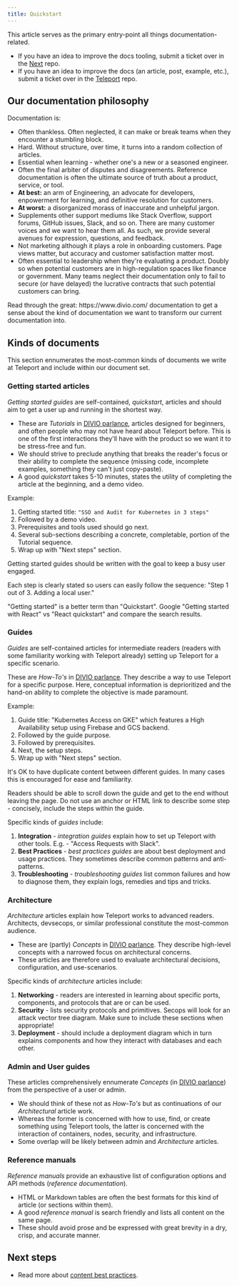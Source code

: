 ```yaml
---
title: Quickstart
---
```


This article serves as the primary entry-point all things documentation-related.

- If you have an idea to improve the docs tooling, submit a ticket over in the [Next](https://github.com/gravitational/next) repo.
- If you have an idea to improve the docs (an article, post, example, etc.), submit a ticket over in the [Teleport](https://github.com/gravitational/teleport) repo.

## Our documentation philosophy

Documentation is:

- Often thankless. Often neglected, it can make or break teams when they encounter a stumbling block. 
- Hard. Without structure, over time, it turns into a random collection of articles. 
- Essential when learning - whether one's a new or a seasoned engineer.
- Often the final arbiter of disputes and disagreements. Reference documentation is often the ultimate source of truth about a product, service, or tool.
- **At best:** an arm of Engineering, an advocate for developers, enpowerment for learning, and definitive resolution for customers. 
- **At worst:** a disorganized morass of inaccurate and unhelpful jargon.
- Supplements other support mediums like Stack Overflow, support forums, GitHub issues, Slack, and so on. There are many customer voices and we want to hear them all. As such, we provide several avenues for expression, questions, and feedback.
- Not marketing although it plays a role in onboarding customers. Page views matter, but accuracy and customer satisfaction matter most.
- Often essential to leadership when they're evaluating a product. Doubly so when potential customers are in high-regulation spaces like finance or government. Many teams neglect their documentation only to fail to secure (or have delayed) the lucrative contracts that such potential customers can bring.

<Admonition type="tip">
  Read through the great: https://www.divio.com/ documentation to get a sense about the kind of documentation we want to transform our current documentation into.
</Admonition>

## Kinds of documents

This section ennumerates the most-common kinds of documents we write at Teleport and include within our document set.

### Getting started articles

*Getting started guides* are self-contained, *quickstart*, articles and should aim to get a user up and running in the shortest way.

- These are *Tutorials* in [DIVIO parlance](https://www.divio.com/), articles designed for beginners, and often people who may not have heard about Teleport before. This is one of the first interactions they'll have with the product so we want it to be stress-free and fun.
- We should strive to preclude anything that breaks the reader's focus or their ability to complete the sequence (missing code, incomplete examples, something they can't just copy-paste).
- A good *quickstart* takes 5-10 minutes, states the utility of completing the article at the beginning, and a demo video.

Example:

1. Getting started title: `"SSO and Audit for Kubernetes in 3 steps"`
2. Followed by a demo video. 
3. Prerequisites and tools used should go next. 
4. Several sub-sections describing a concrete, completable, portion of the Tutorial sequence.
5. Wrap up with "Next steps" section.

Getting started guides should be written with the goal to keep a busy user engaged. 

Each step is clearly stated so users can easily follow the sequence: "Step 1 out of 3. Adding a local user."

<Admonition type="note">
  "Getting started" is a better term than "Quickstart".
  Google "Getting started with React" vs "React quickstart"
  and compare the search results.
</Admonition>

### Guides

*Guides* are self-contained articles for intermediate readers (readers with some familiarity working with Teleport already) setting up Teleport for a specific scenario.

These are *How-To's* in [DIVIO parlance](https://www.divio.com/). They describe a way to use Teleport for a specific purpose. Here, conceptual information is deprioritized and the hand-on ability to complete the objective is made paramount.

Example: 

1. Guide title: "Kubernetes Access on GKE" which features a High Availability setup using Firebase and GCS backend.
2. Followed by the guide purpose.
3. Followed by prerequisites.
4. Next, the setup steps.
5. Wrap up with "Next steps" section.

It's OK to have duplicate content between different guides. In many cases this is encouraged for ease and familiarity.

Readers should be able to scroll down the guide and get to the end without leaving the page. Do not use an anchor or HTML link to describe some step - concisely, include the steps within the guide.

Specific kinds of *guides* include:

1. **Integration** - *integration guides* explain how to set up Teleport with other tools. E.g. - "Access Requests with Slack".
2. **Best Practices** - *best practices guides* are about best deployment and usage practices. They sometimes describe common patterns and anti-patterns.
3. **Troubleshooting** - *troubleshooting guides* list common failures and how to diagnose them, they explain logs, remedies and tips and tricks.

### Architecture

*Architecture* articles explain how Teleport works to advanced readers. Architects, devsecops, or similar professional constitute the most-common audience. 

- These are (partly) *Concepts* in [DIVIO parlance](https://www.divio.com/). They describe high-level concepts with a narrowed focus on architectural concerns.
- These articles are therefore used to evaluate architectural decisions, configuration, and use-scenarios.

Specific kinds of *architecture* articles include:

1. **Networking** - readers are interested in learning about specific ports, components, and protocols that are or can be used.
2. **Security** - lists security protocols and primitives. Secops will look for an attack vector tree diagram. Make sure to include these sections when appropriate!
3. **Deployment** - should include a deployment diagram which in turn explains components and how they interact with databases and each other.

### Admin and User guides

These articles comprehensively ennumerate *Concepts* (in [DIVIO parlance](https://www.divio.com/)) from the perspective of a user or admin.

- We should think of these not as *How-To's* but as continuations of our *Architectural* article work.
- Whereas the former is concerned with how to use, find, or create something using Teleport tools, the latter is concerned with the interaction of containers, nodes, security, and infrastructure.
- Some overlap will be likely between admin and *Architecture* articles.

### Reference manuals

*Reference manuals* provide an exhaustive list of configuration options and API methods (*reference documentation*).

- HTML or Markdown tables are often the best formats for this kind of article (or sections within them).
- A good *reference manual* is search friendly and lists all content on the same page.
- These should avoid prose and be expressed with great brevity in a dry, crisp, and accurate manner.

## Next steps

- Read more about [content best practices](./docs/best-practices.mdx).